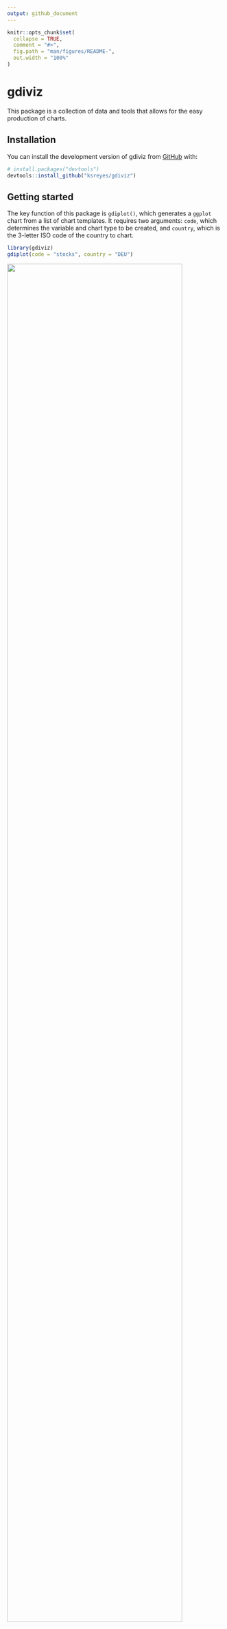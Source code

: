 ```yaml
---
output: github_document
---
```


<!-- README.md is generated from README.Rmd. Please edit that file -->

```r
knitr::opts_chunk$set(
  collapse = TRUE,
  comment = "#>",
  fig.path = "man/figures/README-",
  out.width = "100%"
)
```

# gdiviz

<!-- badges: start -->
<!-- badges: end -->

This package is a collection of data and tools that allows for the easy production of charts. 

## Installation

You can install the development version of gdiviz from [GitHub](https://github.com/) with:

``` r
# install.packages("devtools")
devtools::install_github("ksreyes/gdiviz")
```

## Getting started

The key function of this package is `gdiplot()`, which generates a `ggplot` chart from a list of chart templates. It requires two arguments: `code`, which determines the variable and chart type to be created, and `country`, which is the 3-letter ISO code of the country to chart. 

```r
library(gdiviz)
gdiplot(code = "stocks", country = "DEU")
```

![](inst/images/stocks_DEU.png){width=90%}
```r
gdiplot(code = "popmap", country = "DEU")
```

![](inst/images/popmap_DEU.png){width=90%}

```r
gdiplot(code = "idp", country = "DEU")
```

![](inst/images/idp_DEU.png){fig-align="center" width=90%}

To see the list of available charts and their respective codes, run `gdiplots`. Charts can be exported as SVG or PNG files with the `export` argument. See `?gdiplot` for more information on this and other arguments.

The underlying data are bundled with this package and are available to users. Run `gdidata` to see the list. To check data availability for a country, run `check_data(iso)`, where `iso` is the 3-letter ISO code.

Datasets are indexed by ISO codes. For the user's convenience, `countryname()` can be used to look up the corresponding country name. For example, `countryname("DEU")` returns "Germany". The reverse is also possible, with `countryname("Germany", from = "name", to = "iso3c")` returning "DEU". Alternatively, run `countrynames` to see the full list of countries.

## Advanced usage

The function `apply_theme()` can be used to apply IOM theming to any `ggplot` chart. For example:

```r
library(ggplot2)
library(gdiviz)

iris |>
  dplyr::summarise(Sepal.Length = mean(Sepal.Length), .by = Species) |>
  ggplot(aes(x = Species, y = Sepal.Length)) +
  geom_bar(stat = "identity", fill = pal("blues")) +
  ggtitle("The iris dataset") +
  apply_theme("bar-vertical")
```

![](inst/images/irischart.png){width=90%}
Default sizes are optimized for export as an image with width 12 cm at 300 dpi. IOM color palettes are also available using `pal()`. See function documentation for details. 

## Disclaimer

I wrote this package to make my job easier. Nothing here has the official endorsement of my employer.

